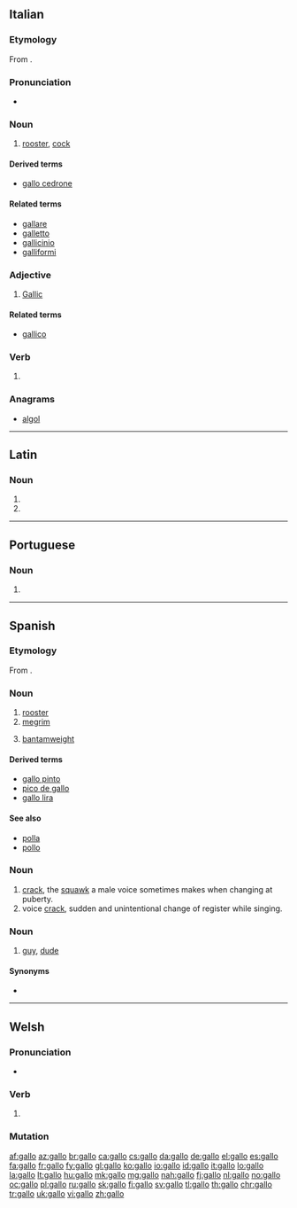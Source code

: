 {{also|Gallo|gallò|Gallo-|gallo-}}
==Italian==

===Etymology===
From {{etyl|la|it}} {{m|la|gallus||rooster}}.

===Pronunciation===
* {{rhymes|allo|lang=it}}

===Noun===
{{it-noun|m|f=gallina}}

# [[rooster]], [[cock]]

====Derived terms====
* [[gallo cedrone]]

====Related terms====
* [[gallare]]
* [[galletto]]
* [[gallicinio]]
* [[galliformi]]

===Adjective===
{{it-adj|gall}}

# [[Gallic]]

====Related terms====
* [[gallico]]

===Verb===
{{head|it|verb form}}

# {{inflection of|gallare||1|s|pres|indc|lang=it}}

===Anagrams===
* [[algol#Italian|algol]]

----

==Latin==

===Noun===
{{la-noun-form|gallō}}

# {{inflection of|gallus||dat|s|lang=la}}
# {{inflection of|gallus||abl|s|lang=la}}

----

==Portuguese==

===Noun===
{{pt-noun|m|s|f=gallinha}}

# {{obsolete spelling of|galo|lang=pt}}

----

==Spanish==

===Etymology===
From {{etyl|la|es}} {{m|la|gallus||rooster}}.

===Noun===
{{es-noun|m|f=gallina}}

# [[rooster]]
# [[megrim]] {{gloss|genus Lepidorhombus, a kind of fish}}
# {{label|es|boxing}} [[bantamweight]] {{gloss|boxing class}}

====Derived terms====
* [[gallo pinto]] {{g|m}}
* [[pico de gallo]] {{g|m}}
* [[gallo lira]]

====See also====
* [[polla]] {{g|f}}
* [[pollo]] {{g|m}}

===Noun===
{{es-noun|m}}

# [[crack]], the [[squawk]] a male voice sometimes makes when changing at puberty.
# voice [[crack]], sudden and unintentional change of register while singing.

===Noun===
{{es-noun|m|f=galla}}

# {{label|es|Chile|colloquial}} [[guy]], [[dude]]

====Synonyms====
* {{l|es|tipo}}

{{catlangcode|es|Male animals}}

----

==Welsh==

===Pronunciation===
* {{IPA|/ˈɡaɬɔ/|lang=cy}}

===Verb===
{{head|cy|verb form}}

# {{inflection of|gallu||3|s|pres|subj|lang=cy}}

===Mutation===
{{cy-mut-auto}}

[[af:gallo]]
[[az:gallo]]
[[br:gallo]]
[[ca:gallo]]
[[cs:gallo]]
[[da:gallo]]
[[de:gallo]]
[[el:gallo]]
[[es:gallo]]
[[fa:gallo]]
[[fr:gallo]]
[[fy:gallo]]
[[gl:gallo]]
[[ko:gallo]]
[[io:gallo]]
[[id:gallo]]
[[it:gallo]]
[[lo:gallo]]
[[la:gallo]]
[[lt:gallo]]
[[hu:gallo]]
[[mk:gallo]]
[[mg:gallo]]
[[nah:gallo]]
[[fj:gallo]]
[[nl:gallo]]
[[no:gallo]]
[[oc:gallo]]
[[pl:gallo]]
[[ru:gallo]]
[[sk:gallo]]
[[fi:gallo]]
[[sv:gallo]]
[[tl:gallo]]
[[th:gallo]]
[[chr:gallo]]
[[tr:gallo]]
[[uk:gallo]]
[[vi:gallo]]
[[zh:gallo]]